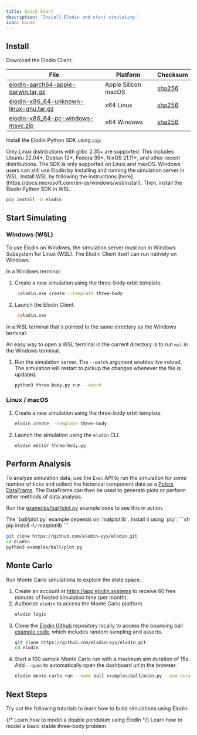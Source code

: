 ```yaml
---
title: Quick Start
description: 'Install Elodin and start simulating.'
icon: house
---
```

## Install

Download the Elodin Client:

| File                                                    | Platform            | Checksum                        |
| ------------------------------------------------------- | ------------------- | ------------------------------- |
| [elodin-aarch64-apple-darwin.tar.gz][elodin-macos]      | Apple Silicon macOS | [sha256][elodin-macos-sha256]   |
| [elodin-x86_64-unknown-linux-gnu.tar.gz][elodin-linux]  | x64 Linux           | [sha256][elodin-linux-sha256]   |
| [elodin-x86_64-pc-windows-msvc.zip][elodin-windows]     | x64 Windows         | [sha256][elodin-windows-sha256] |

[elodin-macos]: https://storage.googleapis.com/elodin-releases/latest/elodin-aarch64-apple-darwin.tar.gz
[elodin-macos-sha256]: https://storage.googleapis.com/elodin-releases/latest/elodin-aarch64-apple-darwin.tar.gz.sha256
[elodin-linux]: https://storage.googleapis.com/elodin-releases/latest/elodin-x86_64-unknown-linux-gnu.tar.gz
[elodin-linux-sha256]: https://storage.googleapis.com/elodin-releases/latest/elodin-x86_64-unknown-linux-gnu.tar.gz.sha256
[elodin-windows]: https://storage.googleapis.com/elodin-releases/latest/elodin-x86_64-pc-windows-msvc.zip
[elodin-windows-sha256]: https://storage.googleapis.com/elodin-releases/latest/elodin-x86_64-pc-windows-msvc.zip.sha256

Install the Elodin Python SDK using `pip`:

<Warning>
Only Linux distributions with glibc 2.35+ are supported.
This includes Ubuntu 22.04+, Debian 12+, Fedora 35+, NixOS 21.11+, and other recent distributions.
</Warning>

<Warning>
The SDK is only supported on Linux and macOS. Windows users can still use Elodin by installing and running the simulation server in WSL.
Install WSL by following the instructions [here](https://docs.microsoft.com/en-us/windows/wsl/install).
Then, install the Elodin Python SDK in WSL.
</Warning>

```sh
pip install -U elodin
```

## Start Simulating

### Windows (WSL)

To use Elodin on Windows, the simulation server must run in Windows Subsystem for Linux (WSL). The Elodin Client itself can run natively on Windows.

In a Windows terminal:

1. Create a new simulation using the three-body orbit template.
    ```sh
    .\elodin.exe create --template three-body
    ```
2. Launch the Elodin Client.
    ```sh
    .\elodin.exe
    ```

In a WSL terminal that's pointed to the same directory as the Windows terminal:

<Info>An easy way to open a WSL terminal in the current directory is to run `wsl` in the Windows terminal.</Info>

1. Run the simulation server.
    <Note>The `--watch` argument enables live-reload. The simulation will restart to pickup the changes whenever the file is updated.</Note>
    ```sh
    python3 three-body.py run --watch
    ```

### Linux / macOS

1. Create a new simulation using the three-body orbit template.
    ```sh
    elodin create --template three-body
    ```
2. Launch the simulation using the `elodin` CLI.
    ```sh
    elodin editor three-body.py
    ```

## Perform Analysis

To analyze simulation data, use the `Exec` API to run the simulation for some number of ticks and collect the historical component data as a [Polars DataFrame].
The DataFrame can then be used to generate plots or perform other methods of data analysis.

Run the [examples/ball/plot.py] example code to see this in action.

<Note>
The `ball/plot.py` example depends on `matplotlib`. Install it using `pip`:
```sh
pip install -U matplotlib
```
</Note>

```sh
git clone https://github.com/elodin-sys/elodin.git
cd elodin
python3 examples/ball/plot.py
```

[Polars DataFrame]: https://docs.pola.rs/user-guide/concepts/data-structures/#dataframe
[examples/ball/plot.py]: https://github.com/elodin-sys/elodin/blob/main/examples/ball/plot.py

## Monte Carlo

Run Monte Carlo simulations to explore the state space.

1. Create an account at https://app.elodin.systems to receive 60 free minutes of hosted simulation time (per month).
2. Authorize `elodin` to access the Monte Carlo platform.
    ```sh
    elodin login
    ```
3. Clone the [Elodin Github] repository locally to access the bouncing ball [example code], which includes random sampling and asserts.
    ```sh
    git clone https://github.com/elodin-sys/elodin.git
    cd elodin
    ```
4. Start a 100 sample Monte Carlo run with a maximum sim duration of 15s.
    <Note>Add `--open` to automatically open the dashboard url in the browser.</Note>
    ```sh
    elodin monte-carlo run --name ball examples/ball/main.py --max-duration 15 --samples 100
    ```

[Elodin Github]: https://github.com/elodin-sys/elodin
[example code]: https://github.com/elodin-sys/elodin/tree/main/examples/ball

## Next Steps

Try out the following tutorials to learn how to build simulations using Elodin:

<CardGroup cols={1}>
  {/* <Card
    title="Double Pendulum Tutorial"
    icon="tornado"
    href="tutorial/double-pend"
  >
  Learn how to model a double pendulum using Elodin
  </Card> */}
  <Card
    title="Three-Body Problem"
    icon="solar-system"
    href="tutorial/3-body"
  >
  Learn how to model a basic stable three-body problem
  </Card>
</CardGroup>
